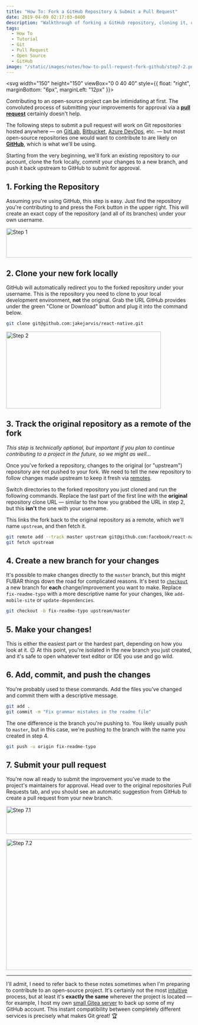 ```yaml
---
title: "How To: Fork a GitHub Repository & Submit a Pull Request"
date: 2019-04-09 02:17:03-0400
description: "Walkthrough of forking a GitHub repository, cloning it, committing your changes to a new branch, and pushing it back upstream."
tags:
  - How To
  - Tutorial
  - Git
  - Pull Request
  - Open Source
  - GitHub
image: "/static/images/notes/how-to-pull-request-fork-github/step7-2.png"
---
```


<svg width="150" height="150" viewBox="0 0 40 40" style={{ float: "right", marginBottom: "6px", marginLeft: "12px" }}>
  <path d="M6.5 35v-4.8c0-5.4 4.3-9.7 9.7-9.7h7.6c5.4 0 9.7-4.3 9.7-9.7V6M6.5 32.5v-26" fill="none" stroke="#a3b7cc" />
  <path d="M6.5 10.5a4 4 0 110-8 4 4 0 010 8z" fill="#8bb7f0" />
  <path d="M6.5 3a3.5 3.5 0 110 7 3.5 3.5 0 010-7m0-1a4.5 4.5 0 100 9 4.5 4.5 0 000-9z" fill="#4e7ab5" />
  <path d="M33.5 10.5a4 4 0 110-8 4 4 0 010 8z" fill="#8bb7f0" />
  <path d="M33.5 3a3.5 3.5 0 110 7 3.5 3.5 0 010-7m0-1a4.5 4.5 0 100 9 4.5 4.5 0 000-9z" fill="#4e7ab5" />
  <g>
    <path d="M6.5 37.5a4 4 0 110-8 4 4 0 010 8z" fill="#8bb7f0" />
    <path d="M6.5 30a3.5 3.5 0 110 7 3.5 3.5 0 010-7m0-1a4.5 4.5 0 100 9 4.5 4.5 0 000-9z" fill="#4e7ab5" />
  </g>
</svg>

Contributing to an open-source project can be intimidating at first. The convoluted process of submitting your improvements for approval via a [**pull request**](https://help.github.com/en/articles/about-pull-requests) certainly doesn't help.

The following steps to submit a pull request will work on Git repositories hosted anywhere — on [GitLab](https://gitlab.com/), [Bitbucket](https://bitbucket.org/), [Azure DevOps](https://azure.microsoft.com/en-us/services/devops/repos/), etc. — but most open-source repositories one would want to contribute to are likely on [**GitHub**](https://github.com/), which is what we'll be using.

Starting from the very beginning, we'll fork an existing repository to our account, clone the fork locally, commit your changes to a new branch, and push it back upstream to GitHub to submit for approval.

## 1. Forking the Repository

Assuming you're using GitHub, this step is easy. Just find the repository you're contributing to and press the Fork button in the upper right. This will create an exact copy of the repository (and all of its branches) under your own username.

<Image
  src="/public/static/images/notes/how-to-pull-request-fork-github/step1.png"
  width="865"
  height="80"
  alt="Step 1"
/>

## 2. Clone your new fork locally

GitHub will automatically redirect you to the forked repository under your username. This is the repository you need to clone to your local development environment, **not** the original. Grab the URL GitHub provides under the green "Clone or Download" button and plug it into the command below.

```bash
git clone git@github.com:jakejarvis/react-native.git
```

<Image
  src="/public/static/images/notes/how-to-pull-request-fork-github/step2.png"
  width="420"
  height="208"
  alt="Step 2"
/>

## 3. Track the original repository as a remote of the fork

_This step is technically optional, but important if you plan to continue contributing to a project in the future, so we might as well..._

Once you've forked a repository, changes to the original (or "upstream") repository are not pushed to your fork. We need to tell the new repository to follow changes made upstream to keep it fresh via [remotes](https://git-scm.com/book/en/v2/Git-Basics-Working-with-Remotes).

Switch directories to the forked repository you just cloned and run the following commands. Replace the last part of the first line with the **original** repository clone URL — similar to the how you grabbed the URL in step 2, but this **isn't** the one with your username.

This links the fork back to the original repository as a remote, which we'll name `upstream`, and then fetch it.

```bash
git remote add --track master upstream git@github.com:facebook/react-native.git
git fetch upstream
```

## 4. Create a new branch for your changes

It's possible to make changes directly to the `master` branch, but this might FUBAR things down the road for complicated reasons. It's best to [`checkout`](https://git-scm.com/docs/git-checkout) a new branch for **each** change/improvement you want to make. Replace `fix-readme-typo` with a more descriptive name for your changes, like `add-mobile-site` or `update-dependencies`.

```bash
git checkout -b fix-readme-typo upstream/master
```

## 5. Make your changes!

This is either the easiest part or the hardest part, depending on how you look at it. 😉 At this point, you're isolated in the new branch you just created, and it's safe to open whatever text editor or IDE you use and go wild.

## 6. Add, commit, and push the changes

You're probably used to these commands. Add the files you've changed and commit them with a descriptive message.

```bash
git add .
git commit -m "Fix grammar mistakes in the readme file"
```

The one difference is the branch you're pushing to. You likely usually push to `master`, but in this case, we're pushing to the branch with the name you created in step 4.

```bash
git push -u origin fix-readme-typo
```

## 7. Submit your pull request

You're now all ready to submit the improvement you've made to the project's maintainers for approval. Head over to the original repositories Pull Requests tab, and you should see an automatic suggestion from GitHub to create a pull request from your new branch.

<Image
  src="/public/static/images/notes/how-to-pull-request-fork-github/step7-1.png"
  width="865"
  height="75"
  alt="Step 7.1"
/>

<Image
  src="/public/static/images/notes/how-to-pull-request-fork-github/step7-2.png"
  width="700"
  height="354"
  alt="Step 7.2"
/>

---

I'll admit, I need to refer back to these notes sometimes when I'm preparing to contribute to an open-source project. It's certainly not the most [intuitive](https://ohshitgit.com/) process, but at least it's **exactly the same** wherever the project is located — for example, I host my own [small Gitea server](https://git.pipe.fail/) to back up some of my GitHub account. This instant compatibility between completely different services is precisely what makes Git great! 🏆

